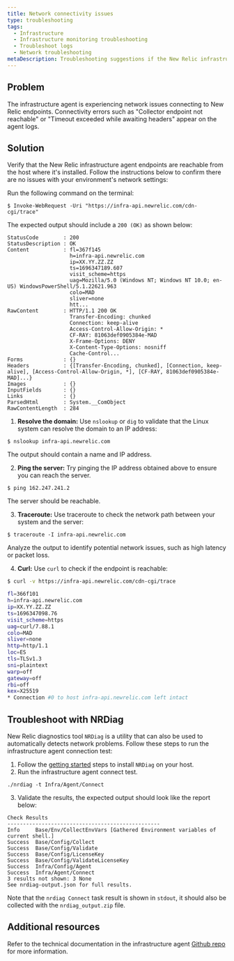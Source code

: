 ```yaml
---
title: Network connectivity issues
type: troubleshooting
tags:
  - Infrastructure
  - Infrastructure monitoring troubleshooting
  - Troubleshoot logs
  - Network troubleshooting
metaDescription: Troubleshooting suggestions if the New Relic infrastructure agent is not able to connect to the New Relic endpoints
---
```


## Problem

The infrastructure agent is experiencing network issues connecting to New Relic endpoints.
Connectivity errors such as "Collector endpoint not reachable" or "Timeout exceeded while awaiting headers" appear on the agent logs.

## Solution

Verify that the New Relic infrastructure agent endpoints are reachable from the host where it's installed.
Follow the instructions below to confirm there are no issues with your environment's network settings:

<CollapserGroup>
  
<Collapser id="windows" title="Windows">

Run the following command on the terminal:
```
$ Invoke-WebRequest -Uri "https://infra-api.newrelic.com/cdn-cgi/trace"
```

The expected output should include a `200 (OK)` as shown below:
```
StatusCode        : 200
StatusDescription : OK
Content           : fl=367f145
                    h=infra-api.newrelic.com
                    ip=XX.YY.ZZ.ZZ
                    ts=1696347189.607
                    visit_scheme=https
                    uag=Mozilla/5.0 (Windows NT; Windows NT 10.0; en-US) WindowsPowerShell/5.1.22621.963
                    colo=MAD
                    sliver=none
                    htt...
RawContent        : HTTP/1.1 200 OK
                    Transfer-Encoding: chunked
                    Connection: keep-alive
                    Access-Control-Allow-Origin: *
                    CF-RAY: 81063def0905384e-MAD
                    X-Frame-Options: DENY
                    X-Content-Type-Options: nosniff
                    Cache-Control...
Forms             : {}
Headers           : {[Transfer-Encoding, chunked], [Connection, keep-alive], [Access-Control-Allow-Origin, *], [CF-RAY, 81063def0905384e-MAD]...}
Images            : {}
InputFields       : {}
Links             : {}
ParsedHtml        : System.__ComObject
RawContentLength  : 284
```

</Collapser>

<Collapser id="linux" title="Linux">

1. **Resolve the domain:** Use `nslookup` or `dig` to validate that the Linux system can resolve the domain to an IP address:

```
$ nslookup infra-api.newrelic.com
```

The output should contain a name and IP address.

2. **Ping the server:** Try pinging the IP address obtained above to ensure you can reach the server.

```
$ ping 162.247.241.2
```

The server should be reachable.

3. **Traceroute:** Use traceroute to check the network path between your system and the server:

```
$ traceroute -I infra-api.newrelic.com
```

Analyze the output to identify potential network issues, such as high latency or packet loss.

4. **Curl:** Use `curl` to check if the endpoint is reachable:

```bash
$ curl -v https://infra-api.newrelic.com/cdn-cgi/trace

fl=366f101
h=infra-api.newrelic.com
ip=XX.YY.ZZ.ZZ
ts=1696347098.76
visit_scheme=https
uag=curl/7.88.1
colo=MAD
sliver=none
http=http/1.1
loc=ES
tls=TLSv1.3
sni=plaintext
warp=off
gateway=off
rbi=off
kex=X25519
* Connection #0 to host infra-api.newrelic.com left intact
```

</Collapser>

</CollapserGroup>

## Troubleshoot with NRDiag

New Relic diagnostics tool `NRDiag` is a utility that can also be used to automatically detects network problems.
Follow these steps to run the infrastructure agent connection test:

1. Follow the [getting started](https://docs.newrelic.com/docs/new-relic-solutions/solve-common-issues/diagnostics-cli-nrdiag/diagnostics-cli-nrdiag/#get-started) steps to install `NRDiag` on your host.
2. Run the infrastructure agent connect test.

```
./nrdiag -t Infra/Agent/Connect
```

3. Validate the results, the expected output should look like the report below:

```
Check Results
-------------------------------------------------
Info     Base/Env/CollectEnvVars [Gathered Environment variables of current shell.]
Success  Base/Config/Collect
Success  Base/Config/Validate
Success  Base/Config/LicenseKey
Success  Base/Config/ValidateLicenseKey
Success  Infra/Config/Agent
Success  Infra/Agent/Connect
3 results not shown: 3 None
See nrdiag-output.json for full results.
```
Note that the `nrdiag Connect` task result is shown in `stdout`, it should also be collected with the `nrdiag_output.zip` file.

## Additional resources
Refer to the technical documentation in the infrastructure agent [Github repo](https://github.com/newrelic/infrastructure-agent/blob/master/docs/network_troubleshooting.md) for more information.